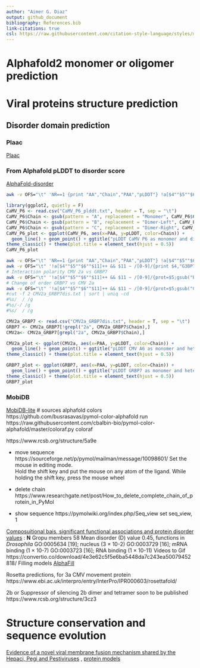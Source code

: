 ```yaml
---
author: "Aimer G. Diaz"
output: github_document
bibliography: References.bib
link-citations: true
csl: https://raw.githubusercontent.com/citation-style-language/styles/master/biomed-central.csl
---
```


# Alphafold2 monomer or oligomer prediction

<!-- Alphafold and RNA-binding domain scripts -->
# Viral proteins structure prediction

## Disorder domain prediction 

### Plaac 

[Plaac](plaac.wi.mit.edu) 

### From Alphafold pLDDT to disorder score 
[AlphaFold-disorder](https://github.com/BioComputingUP/AlphaFold-disorder )

<!-- for f in `grep ">" viralProteins.ol.fa `; do name=` echo $f | tr -d ">"` ; grep -A1  $name viralProteins.ol.fa > $name.fa; done

for f  in CaMV_P3/CaMV_P3/ranked_*.pdb  CaMV_P3_rnk0.pdb ; do awk -v i=1 '{sum+=$11; i=i+1 }END{print FILENAME,sum/i;}' $f ; done 

for f  in ` ls  [A-Z]*_*fa| egrep -v "CaMV_P6|CaMV_P4"`; do name=`basename -s ".fa" $f`; sbatch alfafold_monomer-disorder.sb $f $name ; wait 1800; done 

mv CaMV_P4/CaMV_P4/ranked_0.pdb CaMV_P4_rnk0.pdb

for f in `grep ">" viralProteins.ol.fa | egrep -wv "TYMV_206K|TRoV_P2a|TCV_P8|TCV_P88"`; do name=` echo $f | tr -d ">"` ; echo -ne "$name\t" ;   score=`grep -A 1  order $name/$name/ranking_debug.json  | grep -v order  | grep -oP "(model.*?)(?=\")" ` ; grep $score $name/$name/ranking_debug.json | head -n 1 ; done  | awk -F'\t|:|,' '{print $1"\t"$3}'

P88 has an X aa which disrtupt alphafold prediction,  the solution applied was to remove that single aa, which is enconded by a stop codon, separating Protein p28 protein from 	RNA-directed RNA polymerase, visualized on  https://web.expasy.org/translate/ , the X aa is a common representation for several viral proteins as shown here https://www.ncbi.nlm.nih.gov/Structure/cdd/cddsrv.cgi?uid=438090#seqalign 
-->
```bash
awk -v OFS="\t" 'NR==1 {print "AA","Chain","PAA","pLDDT"} !a[$4""$5""$6""$11]++ && $11 ~ /[0-9]/{print $4,$5,$6,$11}' P6_dimmer_model.pdb  CaMV_P6_rnk0.pdb  > CaMV_P6_plddt.txt 
```

```r
library(ggplot2, quietly = F) 
CaMV_P6 <- read.csv("CaMV_P6_plddt.txt", header = T, sep = "\t") 
CaMV_P6$Chain <- gsub(pattern = "A", replacement = "Monomer", CaMV_P6$Chain)
CaMV_P6$Chain <- gsub(pattern = "B", replacement = "Dimer-Left", CaMV_P6$Chain)
CaMV_P6$Chain <- gsub(pattern = "C", replacement = "Dimer-Right", CaMV_P6$Chain)
CaMV_P6_plot <- ggplot(CaMV_P6, aes(x=PAA, y=pLDDT, color=Chain)) + 
  geom_line() + geom_point() + ggtitle("pLDDT CaMV P6 as monomer and dimer") +
theme_classic() + theme(plot.title = element_text(hjust = 0.5))
CaMV_P6_plot
```

```bash
awk -v OFS="\t" 'NR==1 {print "AA","Chain","PAA","pLDDT"} !a[$4""$5""$6""$11]++ && $11 ~ /[0-9]/{print $4,"2a",$6,$11}' CMV_2a_rnk0.pdb > CMV2a_GRBP7dis.txt 
awk -v OFS="\t" '!a[$4""$5""$6""$11]++ && $11 ~ /[0-9]/{print $4,"G3BP7",$6,$11}' AtG3BP7_AF.pdb >> CMV2a_GRBP7dis.txt 
# Interaction polarity CMV 2a vs GRBP7
awk -v OFS="\t" '!a[$4""$5""$6""$11]++ && $11 ~ /[0-9]/{prot=$5;gsub("B","2a-right", prot);gsub("C","GRBP7-left", prot);print $4,prot,$6,$11}' CMV2a_GRBP7dis_model_3.cor.pdb >> CMV2a_GRBP7dis.txt
# Change of order GRBP7 vs CMV 2a 
awk -v OFS="\t" '!a[$4""$5""$6""$11]++ && $11 ~ /[0-9]/{prot=$5;gsub("C","2a-left", prot);gsub("B","GRBP7-right", prot);print $4,prot,$6,$11}' GRBP7dis_CMV2a_model_3.cor.pdb >> CMV2a_GRBP7dis.txt  
#cut -f 2 CMV2a_GRBP7dis.txt | sort | uniq -cd 
#%s/  / /g 
#%s/-/ /g
#%s/  / /g 
```  

```r
CMV2a_GRBP7 <- read.csv("CMV2a_GRBP7dis.txt", header = T, sep = "\t") 
GRBP7 <- CMV2a_GRBP7[!grepl("2a", CMV2a_GRBP7$Chain),]
CMV2a<- CMV2a_GRBP7[grepl("2a", CMV2a_GRBP7$Chain),]

CMV2a_plot <- ggplot(CMV2a, aes(x=PAA, y=pLDDT, color=Chain)) + 
  geom_line() + geom_point() + ggtitle("pLDDT CMV A6 as monomer and heterodimer") +
theme_classic() + theme(plot.title = element_text(hjust = 0.5))

GRBP7_plot <- ggplot(GRBP7, aes(x=PAA, y=pLDDT, color=Chain)) + 
  geom_line() + geom_point() + ggtitle("pLDDT GRBP7 as monomer and heterodimer") +
theme_classic() + theme(plot.title = element_text(hjust = 0.5))
GRBP7_plot
```
### MobiDB 
[MobiDB-lite](https://github.com/BioComputingUP/MobiDB-lite)
# sources
alphafold colors
https://github.com/busrasavas/pymol-color-alphafold
run https://raw.githubusercontent.com/cbalbin-bio/pymol-color-alphafold/master/coloraf.py
coloraf

https://www.rcsb.org/structure/5a9e

* move sequence
https://sourceforge.net/p/pymol/mailman/message/10098601/
Set the mouse in editing mode.  
Hold the shift key and put the mouse on  any atom of the ligand. 
While holding the shift key, press the mouse wheel 

* delete chain
https://www.researchgate.net/post/How_to_delete_complete_chain_of_protein_in_PyMol

* show sequence
https://pymolwiki.org/index.php/Seq_view
set seq_view, 1

[Composuitional bais, significant functional associations and protein disorder values](https://www.ncbi.nlm.nih.gov/pmc/articles/PMC1618407/) :
**N**	Gropu members 58 Mean disorder (D) value	0.45, functions in *Drosophila*	GO:0005634 [19]; nucleus (3 × 10-2)
		GO:0003729 [16]; mRNA binding (1 × 10-7)
		GO:0003723 [16]; RNA binding (1 × 10-11)
Videos to Gif 
https://convertio.co/download/4e3e62c5f5e6ba5448da7c243ea50079452818/ 
Filling models 
[AlphaFill](https://www.nature.com/articles/s41592-022-01685-y)

Rosetta predictions, for 3a CMV movement protein
https://www.ebi.ac.uk/interpro/entry/InterPro/IPR000603/rosettafold/

2b or Suppressor of silencing 2b dimer and tetramer soon to be published 
https://www.rcsb.org/structure/3cz3

# Structure conservation and sequence evolution 

[Evidence of a novel viral membrane fusion mechanism shared by the Hepaci, Pegi and Pestiviruses](https://www.biorxiv.org/content/10.1101/2022.10.18.512720v1) , [protein models](https://zenodo.org/record/7221315#.Y4869b7MIUE) 